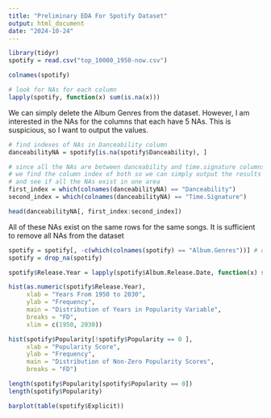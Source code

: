 ```yaml
---
title: "Preliminary EDA For Spotify Dataset"
output: html_document
date: "2024-10-24"
---
```


```r
library(tidyr)
spotify = read.csv("top_10000_1950-now.csv")
```

```r
colnames(spotify)
```

```r
# look for NAs for each column
lapply(spotify, function(x) sum(is.na(x)))
```

We can simply delete the Album Genres from the dataset. However, I am interested in the NAs for the columns that each have 5 NAs. This is suspicious, so I want to output the values.

```r
# find indexes of NAs in Danceability column
danceabilityNA = spotify[is.na(spotify$Danceability), ]

# since all the NAs are between danceability and time.signature columns,
# we find the column index of both so we can simply output the results 
# and see if all the NAs exist in one area
first_index = which(colnames(danceabilityNA) == "Danceability")
second_index = which(colnames(danceabilityNA) == "Time.Signature")

head(danceabilityNA[, first_index:second_index])
```

All of these NAs exist on the same rows for the same songs. It is sufficient to remove all NAs from the dataset

```r
spotify = spotify[, -c(which(colnames(spotify) == "Album.Genres"))] # delete album genres column
spotify = drop_na(spotify)
```

```r
spotify$Release.Year = lapply(spotify$Album.Release.Date, function(x) substr(x, 1, 4)  )
```

```r
hist(as.numeric(spotify$Release.Year),
     xlab = "Years From 1950 to 2030",
     ylab = "Frequency",
     main = "Distribution of Years in Popularity Variable",
     breaks = "FD",
     xlim = c(1950, 2030))
```


```r
hist(spotify$Popularity[!spotify$Popularity == 0 ],
     xlab = "Popularity Score",
     ylab = "Frequency",
     main = "Distribution of Non-Zero Popularity Scores",
     breaks = "FD")
```

```r
length(spotify$Popularity[spotify$Popularity == 0])
length(spotify$Popularity)
```

```r
barplot(table(spotify$Explicit))
```













